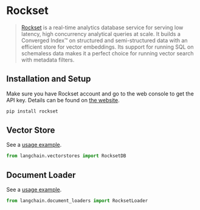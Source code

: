 # Rockset

>[Rockset](https://rockset.com/product/) is a real-time analytics database service for serving low latency, high concurrency analytical queries at scale. It builds a Converged Index™ on structured and semi-structured data with an efficient store for vector embeddings. Its support for running SQL on schemaless data makes it a perfect choice for running vector search with metadata filters. 

## Installation and Setup

Make sure you have Rockset account and go to the web console to get the API key. Details can be found on [the website](https://rockset.com/docs/rest-api/).

```bash
pip install rockset
```

## Vector Store

See a [usage example](/docs/modules/data_connection/vectorstores/integrations/rockset.html).

```python
from langchain.vectorstores import RocksetDB
```

## Document Loader

See a [usage example](docs/modules/data_connection/document_loaders/integrations/rockset).
```python
from langchain.document_loaders import RocksetLoader
```